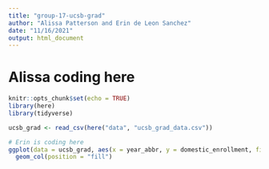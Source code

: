 ```yaml
---
title: "group-17-ucsb-grad"
author: "Alissa Patterson and Erin de Leon Sanchez"
date: "11/16/2021"
output: html_document
---
```

# Alissa coding here
```r
knitr::opts_chunk$set(echo = TRUE)
library(here)
library(tidyverse)
```

```r
ucsb_grad <- read_csv(here("data", "ucsb_grad_data.csv"))
```

```r
# Erin is coding here 
ggplot(data = ucsb_grad, aes(x = year_abbr, y = domestic_enrollment, fill = ethnicity)) +
  geom_col(position = "fill") 
```

